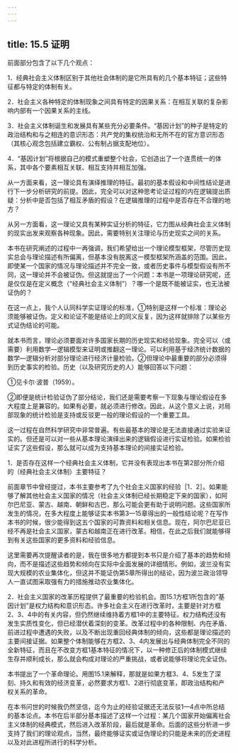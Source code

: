 ```yaml
---
---
---
```

title: 15.5 证明
---



前面部分包含了以下几个观点：

1．经典社会主义体制区别于其他社会体制的是它所具有的几个基本特征；这些特征都与特定的体制有关。

2．社会主义各种特定的体制现象之间具有特定的因果关系：在相互关联的复杂影响内部有一个因果关系的主线。

3．社会主义体制诞生和发展具有某些充分必要条件。“基因计划”的种子是特定的政治结构和与之相连的意识形态：共产党的集权统治和无所不在的官方意识形态（其核心观念包括建立霸权、公有制占据支配地位）。

4．“基因计划”将根据自己的模式重塑整个社会，它创造出了一个连贯统一的体系，其中各个要素相互关联、相互支持并相互加强。

从一方面来看，这一理论具有演绎推理的特征。最初的基本假设和中间性结论是进行下一步分析研究的前提。因此，完全可以对这种思考论证过程的内在逻辑提出质疑：分析中是否包括了相互矛盾的假设？在逻辑推理的过程中是否存在不合理的地方？

从另一方面看，这一理论又具有某种实证分析的特征，它力图从经典社会主义体制的现实出发来观察各种现象。因此，需要特别关注理论与历史现实之间的关系。

本书在研究阐述的过程中一再强调，我们希望给出一个理论模型框架，尽管历史现实总会与理论描述有所偏离，但基本没有脱离这一模型框架所涵盖的范围。因此，即使某一个国家的情况与理论描述并不完全一致，或者历史事件与模型假设有所不同，这一理论并不会被证伪。但这就提出了一个问题：本书是一项理论研究呢，还是仅仅是在定义概念（“经典社会主义体制”）？哪一个是既不能被证实，也无法被证伪的？

在这一点上，我个人认同科学实证理论的标准，①特别是这样一个标准：理论必须能够被证伪。定义和论证不能是结论上的同义反复，因为这样就排除了以某些方式证伪结论的可能。

就本书而言，理论必须要面对许多国家长期的历史现实和经验现象。完全可以（或需要）利用数学—逻辑模型来证明或推翻这一理论。可以利用基于经济统计数据的数学—逻辑分析对部分理论进行经济计量检验。②但理论中最重要的部分必须得到历史事实的检验。历史（以及研究历史的人）能够回答以下问题：

①见卡尔·波普（1959）。

②即便是统计检验证伪了部分结论，我们还是需要考察一下现象与理论假设在多大程度上是兼容的。如果有必要，就必须进行修改。因此，从这个意义上说，对局部现象的统计检验是支持或反驳更一般的理论假设的一个重要工具。

这一过程在自然科学研究中非常普遍。有些最基本的理论是无法直接通过实验来证实的。但还是可以对一些从基本理论演绎出来的逻辑假设进行实证检验。如果检验证实了这些假设，那么就可以成为支持基本理论的间接实证检验。



1．是否存在这样一个经典社会主义体制，它并没有表现出本书在第2部分所介绍的（经典社会主义体制）主要特征？

前面章节中曾经提过，本书主要参考了九个社会主义国家的经验［1．2］。如果能够了解其他社会主义国家的情况（社会主义体制已经长期稳定下来的国家），如阿尔巴尼亚、蒙古、越南、朝鲜和古巴，那么可能会更有助于说明问题。这些国家所发生的情况，在多大程度上能够证实本书第3—15章得出的一般性结论呢？在写作本书的时候，很少能得到这五个国家的可靠资料和相关信息。现在，阿尔巴尼亚已经不再是社会主义国家，蒙古和越南正在进行改革。相信，在此之后我们就能够得到有关这些国家的更多资料和经验信息。

这里需要再次提醒读者的是，我在很多地方都提到本书只是介绍了基本的趋势和倾向，而不是描述这些趋势和倾向在实际中全面发展的详细情形。例如，波兰没有实现大规模的农业集体化，但这并不能证伪第5章所得出的结论，因为波兰政治领导人一直试图采取强有力的措施推动农业集体化。

2．社会主义国家的改革历程提供了最重要的检验机会。图15.1方框1所包含的“基因计划”是权力结构和意识形态。许多社会主义在进行改革时，主要是针对方框2、3、4中的有关内容，但仍然继续维持着方框1中的主要特征。权力结构还没有发生实质性变化，但已经潜伏着深刻的变革。改革过程中的各种限制、内在矛盾、前进过程中遭遇的失败，以及不断出现重回经典体制的倾向，这些都是理论描述的主要间接证据。如果整个体制能够在方框2、3、4内发展出与经典体制完全不同的全新特征，而且在不改变方框1基本特征的情况下，以一种修正后的体制模式继续生存并顺利成长，那么就会构成对理论的严重挑战，或者说能够将理论完全证伪。

本书提出了一个革命理论。用图15.1来解释，那就是如果方框3、4、5发生了深刻、持久和有效的经济变革，必然要求方框1、2进行彻底变革，即政治结构和产权关系的革命。

在本书问世的时候我仍然坚信，迄今为止的经验证据还无法反驳1—4点中所总结的基本论点。本书在后半部分基本描述了这样一个过程：某几个国家开始偏离社会主义体制的经典模式，然后进入改革阶段，最后就是革命。后面的这些分析进一步支持了我们的理论观点，当然，最终能够证实或证伪理论的只能是未来的历史进程以及对此进程所进行的科学分析。